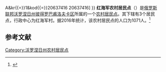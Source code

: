 {{Infobox Settlement
| official_name = 红海军农村居民点
| native_name = Краснофлотское сельское поселение
| settlement_type = [[农村居民点|农村居民点]]
| subdivision_type = [[国家|国家]]
| subdivision_type1 = [[州_(俄罗斯)|州]]
| subdivision_type2 = [[区_(苏联)|区]]
| subdivision_name = {{RUS}}
| subdivision_name1 = [[沃罗涅日州|沃罗涅日州]]
| subdivision_name2 = [[彼得罗巴甫洛夫卡区|彼得罗巴甫洛夫卡区]]
| seat_type = 行政中心
| seat = 红海军村
| population_as_of=2016
| population_footnotes = <ref name=stat />
| population_total = 1071
| coordinates_display = inline,title
| latd = 50.067778 | latm =  | lats =  | latNS = N
| longd = 41.221944 | longm =  | longs =  | longEW = E
| timezone = [[莫斯科时间|MSK]]
| utc_offset = +3
| blank_name = [[俄罗斯市政土地区划代码|OKTMO编码]]
| blank_info = [http://classif.spb.ru/classificators/view/tma.php?st{{=}}A&kr{{=}}1&kod{{=}}20637416 20637416]
}}
'''红海军农村居民点'''（{{lang-ru|Краснофлотское сельское поселение}}）是[[俄罗斯联邦|俄罗斯联邦]][[沃罗涅日州|沃罗涅日州]][[彼得罗巴甫洛夫卡区|彼得罗巴甫洛夫卡区]]所属的一个[[农村居民点|农村居民点]]。其下辖有3个居民点，行政中心为红海军村。据2016年统计，该农村居民点的人口为1071人。<ref name=stat>{{cite web | url = http://www.gks.ru/free_doc/doc_2016/bul_dr/mun_obr2016.rar | title = Численность населения Российской Федерации по муниципальным образованиям на 1 января 2016 года | language = ru | accessdate = 2017-01-03 | archive-date = 2019-05-13 | archive-url = https://web.archive.org/web/20190513150350/http://www.gks.ru/free_doc/doc_2016/bul_dr/mun_obr2016.rar | dead-url = no }}</ref>

== 参考文献 ==
{{reflist}}

{{Russia-stub}}

[[Category:沃罗涅日州农村居民点|Category:沃罗涅日州农村居民点]]